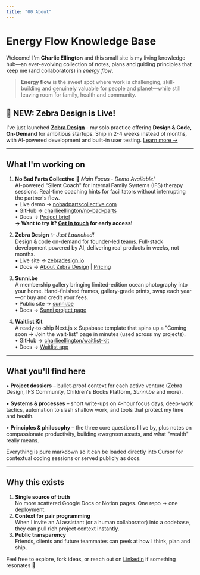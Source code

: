 ```yaml
---
title: "00 About"
---
```


# Energy Flow Knowledge Base

Welcome! I'm **Charlie Ellington** and this small site is my living knowledge hub—an ever-evolving collection of notes, plans and guiding principles that keep me (and collaborators) in _energy flow_.

> **Energy flow** is the sweet spot where work is challenging, skill-building and genuinely valuable for people and planet—while still leaving room for family, health and community.

## 🚀 NEW: Zebra Design is Live!

I've just launched [**Zebra Design**](https://zebradesign.io) - my solo practice offering **Design & Code, On-Demand** for ambitious startups. Ship in 2-4 weeks instead of months, with AI-powered development and built-in user testing. [Learn more →](/03-projects/Zebra-Design/launch-announcement)

---

## What I'm working on

1. **No Bad Parts Collective** 🧠 _Main Focus - Demo Available!_  
   AI-powered "Silent Coach" for Internal Family Systems (IFS) therapy sessions. Real-time coaching hints for facilitators without interrupting the partner's flow.  
   • Live demo → [nobadpartscollective.com](https://nobadpartscollective.com)  
   • GitHub → [charlieellington/no-bad-parts](https://github.com/charlieellington/no-bad-parts)  
   • Docs → [Project brief](/03-projects/no-bad-parts-collective/about)  
   **→ Want to try it? [Get in touch](mailto:charliee+nobadparts@gmail.com) for early access!**

2. **Zebra Design** ✨ _Just Launched!_  
   Design & code on-demand for founder-led teams. Full-stack development powered by AI, delivering real products in weeks, not months.  
   • Live site → [zebradesign.io](https://zebradesign.io)  
   • Docs → [About Zebra Design](/03-projects/Zebra-Design/about) | [Pricing](/03-projects/Zebra-Design/pricing)

3. **Sunni.be**  
   A membership gallery bringing limited-edition ocean photography into your home. Hand-finished frames, gallery-grade prints, swap each year—or buy and credit your fees.  
   • Public site → [sunni.be](https://sunni.be)  
   • Docs → [Sunni project page](/03-projects/Sunni/about)

4. **Waitlist Kit**  
   A ready-to-ship Next.js × Supabase template that spins up a "Coming soon → Join the wait-list" page in minutes (used across my projects).  
   • GitHub → [charlieellington/waitlist-kit](https://github.com/charlieellington/waitlist-kit)  
   • Docs → [Waitlist app](/03-projects/Waitlist-app/about)

---

## What you'll find here

• **Project dossiers** – bullet-proof context for each active venture (Zebra Design, IFS Community, Children's Books Platform, *Sunni.be* and more).

• **Systems & processes** – short write-ups on 4-hour focus days, deep-work tactics, automation to slash shallow work, and tools that protect my time and health.

• **Principles & philosophy** – the three core questions I live by, plus notes on compassionate productivity, building evergreen assets, and what "wealth" really means.

Everything is pure markdown so it can be loaded directly into Cursor for contextual coding sessions or served publicly as docs.

---

## Why this exists

1. **Single source of truth**  
   No more scattered Google Docs or Notion pages. One repo → one deployment.
2. **Context for pair programming**  
   When I invite an AI assistant (or a human collaborator) into a codebase, they can pull rich project context instantly.
3. **Public transparency**  
   Friends, clients and future teammates can peek at how I think, plan and ship.

Feel free to explore, fork ideas, or reach out on [LinkedIn](https://www.linkedin.com/in/charlie-ellington/) if something resonates 🌱 